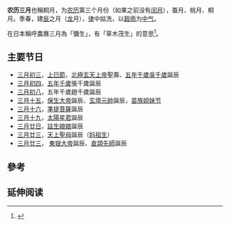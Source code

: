 {{Otheruses
|subject=農曆三月
|other=三月的其他意思
|三月
}}
{{Lunar03Calendar}}
'''农历三月'''也稱桐月，为[[农历|农历]]第三个月份（如果之前没有[[闰月|闰月]]），蚕月、桃月、桐月。季春，建[[辰|辰]]之月（[[龙|龙]]月），[[十二律|律]]中姑洗，以[[穀雨|穀雨]]为[[中气|中气]]。

在日本稱呼農曆三月為「彌生」，有「草木茂生」的意思<ref>{{cite book|author1=新谷尚紀|title=圖解日本風俗|publisher=好讀|isbn=9789861784083|page=15頁}}</ref>。

==主要节日==
* [[三月初三|三月初三]]，[[上巳節|上巳節]]，[[北極玄天上帝|北極玄天上帝]]聖壽、[[五年千歲|五年千歲吳千歲]]誕辰
* [[三月初四|三月初四]]，[[五年千歲|五年千歲]]張千歲誕辰
* [[三月初八|三月初八]]，五年千歲趙千歲誕辰
* [[三月十五|三月十五]]，[[保生大帝|保生大帝]]誕辰、[[玄壇元帥|玄壇元帥]]誕辰，[[苗族|苗族]][[姐妹节|姐妹节]]
* [[三月十六|三月十六]]，[[準提菩薩|準提菩薩]]誕辰
* [[三月十九|三月十九]]，[[太陽星君|太陽星君]]誕辰
* [[三月廿日|三月廿日]]，[[註生娘娘|註生娘娘]]誕辰
* [[三月廿三|三月廿三]]，[[天上聖母|天上聖母]]誕辰（[[妈祖生|妈祖生]]）
* [[三月廿三|三月廿三]]， [[東嶽大帝|東嶽大帝]]誕辰、[[倉頡|倉頡先師]]誕辰

== 參考 ==
{{reflist}}

== 延伸阅读 ==
{{Wikisource further reading}}

{{Standard-stub}}